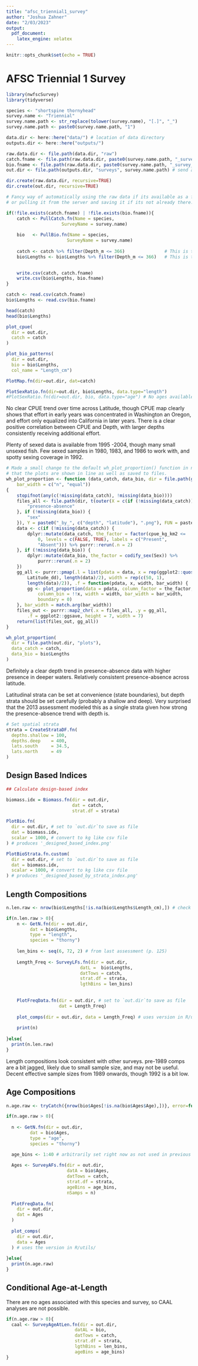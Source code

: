 ```yaml
---
title: "afsc_triennial1_survey"
author: "Joshua Zahner"
date: "2/03/2023"
output: 
  pdf_document:
    latex_engine: xelatex
---
```


```r
knitr::opts_chunk$set(echo = TRUE)
```

# AFSC Triennial 1 Survey

```r
library(nwfscSurvey)
library(tidyverse)

species <- "shortspine thornyhead"
survey.name <- "Triennial"
survey.name.path <- str_replace(tolower(survey.name), "[.]", "_")
survey.name.path <- paste0(survey.name.path, "1")

data.dir <- here::here("data/") # location of data directory
outputs.dir <- here::here("outputs/")

raw.data.dir <- file.path(data.dir, "raw")
catch.fname <- file.path(raw.data.dir, paste0(survey.name.path, "_survey_catch.csv")) # raw survey catch filename
bio.fname <- file.path(raw.data.dir, paste0(survey.name.path, "_survey_bio.csv"))     # raw survey bio filename
out.dir <- file.path(outputs.dir, "surveys", survey.name.path) # send all plot/data outputs here
```

```r
dir.create(raw.data.dir, recursive=TRUE)
dir.create(out.dir, recursive=TRUE)
```


```r
# Fancy way of automatically using the raw data if its available as a file
# or pulling it from the server and saving it if its not already there.

if(!file.exists(catch.fname) | !file.exists(bio.fname)){
    catch <- PullCatch.fn(Name = species, 
                     SurveyName = survey.name)
                     
    bio   <- PullBio.fn(Name = species, 
                       SurveyName = survey.name)
    
    catch <- catch %>% filter(Depth_m <= 366)               # This is the same assumption made in 2013
    bio$Lengths <- bio$Lengths %>% filter(Depth_m <= 366)   # This is the same assumption made in 2013

    
    write.csv(catch, catch.fname)
    write.csv(bio$Lengths, bio.fname)
}

catch <- read.csv(catch.fname)
bio$Lengths <- read.csv(bio.fname)

head(catch)
head(bio$Lengths)
```

```r
plot_cpue(
  dir = out.dir, 
  catch = catch
)

plot_bio_patterns(
  dir = out.dir, 
  bio = bio$Lengths, 
  col_name = "Length_cm")

PlotMap.fn(dir=out.dir, dat=catch)

PlotSexRatio.fn(dir=out.dir, bio$Lengths, data.type="length")
#PlotSexRatio.fn(dir=out.dir, bio, data.type="age") # No ages available

```

No clear CPUE trend over time across Latitude, though CPUE map clearly shows that effort in early years was concentrated in Washington an Oregon, and effort only equalized into California in later years. There is a clear positive correlation between CPUE and Depth, with larger depths consistently receiving additional effort. 

Plenty of sexed data is available from 1995 -2004, though many small unsexed fish. Few sexed samples in 1980, 1983, and 1986 to work with, and spotty sexing coverage in 1992.

```r
# Made a small change to the default wh_plot_proportion() function in nwfscSurvey so
# that the plots are shown in line as well as saved to files.
wh_plot_proportion <- function (data_catch, data_bio, dir = file.path(getwd(), "plots"), 
    bar_width = c("n", "equal")) 
{
    stopifnot(any(c(!missing(data_catch), !missing(data_bio))))
    files_all <- file.path(dir, t(outer(X = c(if (!missing(data_catch)) {
        "presence-absence"
    }, if (!missing(data_bio)) {
        "sex"
    }), Y = paste0("_by_", c("depth", "latitude"), ".png"), FUN = paste0)))
    data <- c(if (!missing(data_catch)) {
        dplyr::mutate(data_catch, the_factor = factor(cpue_kg_km2 <= 
            0, levels = c(FALSE, TRUE), labels = c("Present", 
            "Absent"))) %>% purrr::rerun(.n = 2)
    }, if (!missing(data_bio)) {
        dplyr::mutate(data_bio, the_factor = codify_sex(Sex)) %>% 
            purrr::rerun(.n = 2)
    })
    gg_all <- purrr::pmap(.l = list(pdata = data, x = rep(ggplot2::quos(Depth_m, 
        Latitude_dd), length(data)/2), width = rep(c(50, 1), 
        length(data)/2)), .f = function(pdata, x, width, bar_width) {
        gg <- plot_proportion(data = pdata, column_factor = the_factor, 
            column_bin = !!x, width = width, bar_width = bar_width, 
            boundary = 0)
    }, bar_width = match.arg(bar_width))
    files_out <- purrr::map2_chr(.x = files_all, .y = gg_all, 
        .f = ggplot2::ggsave, height = 7, width = 7)
    return(list(files_out, gg_all))
}

wh_plot_proportion(
  dir = file.path(out.dir, "plots"),
  data_catch = catch,
  data_bio = bio$Lengths
)
```
Definitely a clear depth trend in presence-absence data with higher presence in deeper waters. Relatively consistent presence-absence across latitude.

Latitudinal strata can be set at convenience (state boundaries), but depth strata should be set carefully (probably a shallow and deep). Very surprised that the 2013 assessment modeled this as a single strata given how strong the presence-absence trend with depth is.

```r
# Set spatial strata
strata = CreateStrataDF.fn(
  depths.shallow = 100,
  depths.deep    = 400,
  lats.south     = 34.5,
  lats.north     = 49
)
```

## Design Based Indices
```r
## Calculate design-based index

biomass.idx = Biomass.fn(dir = out.dir, 
                         dat = catch,  
                         strat.df = strata)

PlotBio.fn(
  dir = out.dir, # set to `out.dir`to save as file
  dat = biomass.idx,
  scalar = 1000, # convert to kg like csv file
) # produces '_designed_based_index.png'

PlotBioStrata.fn.custom(
  dir = out.dir, # set to `out.dir`to save as file
  dat = biomass.idx,
  scalar = 1000, # convert to kg like csv file
) # produces '_designed_based_by_strata_index.png'

```

## Length Compositions

```r
n.len.raw <- nrow(bio$Lengths[!is.na(bio$Lengths$Length_cm),]) # check is data available

if(n.len.raw > 0){
    n <- GetN.fn(dir = out.dir, 
         dat = bio$Lengths, 
         type = "length", 
         species = "thorny")
      
    len_bins <- seq(6, 72, 2) # from last assessment (p. 125)
    
    Length_Freq <- SurveyLFs.fn(dir = out.dir, 
                            datL =  bio$Lengths, 
                            datTows = catch,
                            strat.df = strata,
                            lgthBins = len_bins)
    
    
    PlotFreqData.fn(dir = out.dir, # set to `out.dir`to save as file 
                    dat = Length_Freq)
    
    plot_comps(dir = out.dir, data = Length_Freq) # uses version in R/utils/
    
    print(n)
    
}else{
  print(n.len.raw)
}

```
Length compositions look consistent with other surveys. pre-1989 comps are a bit jagged, likely due to small sample size, and may not be useful. Decent effective sample sizes from 1989 onwards, though 1992 is a bit low.

## Age Compositions

```r
n.age.raw <- tryCatch({nrow(bio$Ages[!is.na(bio$Ages$Age),])}, error=function(e){0}) # check is data available

if(n.age.raw > 0){
  
  n <- GetN.fn(dir = out.dir,
         dat = bio$Ages,
         type = "age",
         species = "thorny")

  age_bins <- 1:40 # arbitrarily set right now as not used in previous assessment
  
  Ages <- SurveyAFs.fn(dir = out.dir,
                       datA = bio$Ages,
                       datTows = catch,
                       strat.df = strata,
                       ageBins = age_bins,
                       nSamps = n)
  
  PlotFreqData.fn(
    dir = out.dir,
    dat = Ages
  )
  
  plot_comps(
    dir = out.dir,
    data = Ages
  ) # uses the version in R/utils/
  
}else{
  print(n.age.raw)
}

```

## Conditional Age-at-Length
There are no ages associated with this species and survey, so CAAL analyses are not possible.
```r
if(n.age.raw > 0){
  caal <- SurveyAgeAtLen.fn(dir = out.dir,
                          datAL = bio,
                          datTows = catch,
                          strat.df = strata,
                          lgthBins = len_bins,
                          ageBins = age_bins) 
}
```

